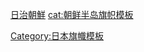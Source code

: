 {{flagdeco|Empire of Japan}} [[朝鮮日治時期|日治朝鮮]]<noinclude>
{{Documentation|Template:KOR-all}}[[cat:朝鲜半岛旗帜模板]][[Category:日本旗幟模板]]
</noinclude>